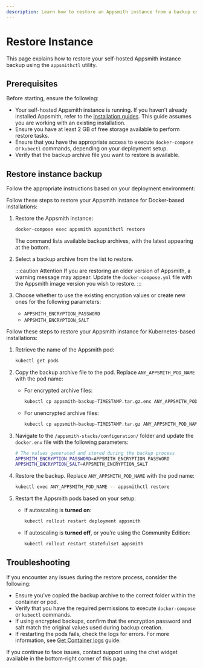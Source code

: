 ```yaml
---
description: Learn how to restore an Appsmith instance from a backup using the `appsmithctl` command-line utility.
---
```



# Restore Instance

This page explains how to restore your self-hosted Appsmith instance backup using the `appsmithctl` utility.

## Prerequisites

Before starting, ensure the following:

- Your self-hosted Appsmith instance is running. If you haven’t already installed Appsmith, refer to the [Installation guides](/getting-started/setup/installation-guides). This guide assumes you are working with an existing installation.
- Ensure you have at least 2 GB of free storage available to perform restore tasks.
- Ensure that you have the appropriate access to execute `docker-compose` or `kubectl` commands, depending on your deployment setup.
- Verify that the backup archive file you want to restore is available.

## Restore instance backup

Follow the appropriate instructions based on your deployment environment:

<Tabs queryString="current-command-type">

<TabItem label="Docker" value="docker-commands">

Follow these steps to restore your Appsmith instance for Docker-based installations:

1. Restore the Appsmith instance:

   ```bash
   docker-compose exec appsmith appsmithctl restore
   ```

   The command lists available backup archives, with the latest appearing at the bottom.

2. Select a backup archive from the list to restore.

   <ZoomImage src="/img/restore-appsmith-instance.png" alt="Select a backup archive while restoring Appsmith instance" caption="Select a backup archive while restoring Appsmith instance" />

   :::caution Attention
   If you are restoring an older version of Appsmith, a warning message may appear. Update the `docker-compose.yml` file with the Appsmith image version you wish to restore.
   :::

3. Choose whether to use the existing encryption values or create new ones for the following parameters:
   - `APPSMITH_ENCRYPTION_PASSWORD`
   - `APPSMITH_ENCRYPTION_SALT`

   <ZoomImage src="/img/restore-appsmith-instance-encryption.png" alt="Option to use existing encryption values" caption="Option to use existing encryption values" />

</TabItem>

<TabItem label="Kubernetes" value="kubernetes-commands">

Follow these steps to restore your Appsmith instance for Kubernetes-based installations:

1. Retrieve the name of the Appsmith pod:

   ```bash
   kubectl get pods
   ```

2. Copy the backup archive file to the pod. Replace `ANY_APPSMITH_POD_NAME` with the pod name:

   - For encrypted archive files:

     ```bash
     kubectl cp appsmith-backup-TIMESTAMP.tar.gz.enc ANY_APPSMITH_POD_NAME:/appsmith-stacks/data/backup/
     ```

   - For unencrypted archive files:

     ```bash
     kubectl cp appsmith-backup-TIMESTAMP.tar.gz ANY_APPSMITH_POD_NAME:/appsmith-stacks/data/backup/
     ```

3. Navigate to the `/appsmith-stacks/configuration/` folder and update the `docker.env` file with the following parameters:

   ```bash
   # The values generated and stored during the backup process
   APPSMITH_ENCRYPTION_PASSWORD=APPSMITH_ENCRYPTION_PASSWORD
   APPSMITH_ENCRYPTION_SALT=APPSMITH_ENCRYPTION_SALT
   ```

4. Restore the backup. Replace `ANY_APPSMITH_POD_NAME` with the pod name:

   ```bash
   kubectl exec ANY_APPSMITH_POD_NAME -- appsmithctl restore
   ```

5. Restart the Appsmith pods based on your setup:

   - If autoscaling is **turned on**:

     ```bash
     kubectl rollout restart deployment appsmith
     ```

   - If autoscaling is **turned off**, or you’re using the Community Edition:

     ```bash
     kubectl rollout restart statefulset appsmith
     ```

</TabItem>

</Tabs>

## Troubleshooting

If you encounter any issues during the restore process, consider the following:

- Ensure you've copied the backup archive to the correct folder within the container or pod.
- Verify that you have the required permissions to execute `docker-compose` or `kubectl` commands.
- If using encrypted backups, confirm that the encryption password and salt match the original values used during backup creation.
- If restarting the pods fails, check the logs for errors. For more information, see [Get Container logs](/getting-started/setup/instance-management/how-to-get-container-logs) guide.

If you continue to face issues, contact support using the chat widget available in the bottom-right corner of this page.